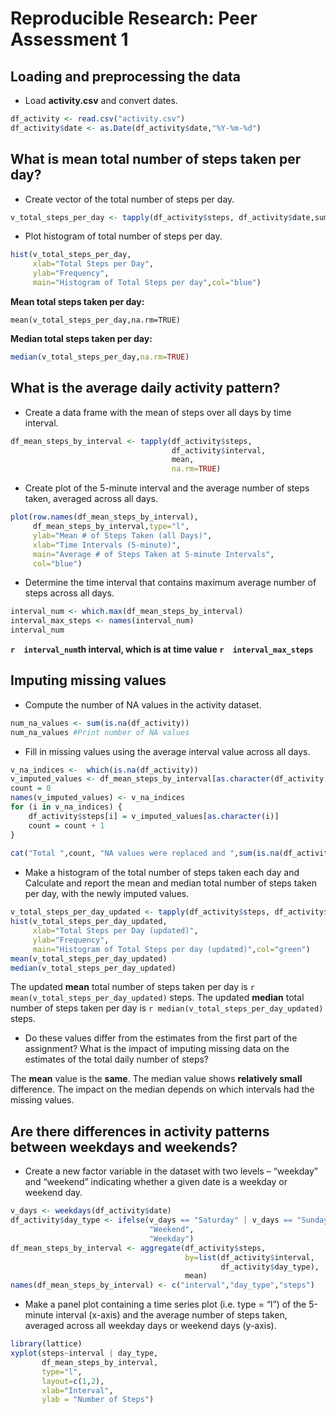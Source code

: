 # Reproducible Research: Peer Assessment 1


## Loading and preprocessing the data

* Load **activity.csv** and convert dates.
```r
df_activity <- read.csv("activity.csv")
df_activity$date <- as.Date(df_activity$date,"%Y-%m-%d")
```


## What is mean total number of steps taken per day?

* Create vector of the total number of steps per day.
```r
v_total_steps_per_day <- tapply(df_activity$steps, df_activity$date,sum)
```

* Plot histogram of total number of steps per day.
```r
hist(v_total_steps_per_day,
     xlab="Total Steps per Day", 
     ylab="Frequency", 
     main="Histogram of Total Steps per day",col="blue")
```

**Mean total steps taken per day:**
```{recho=TRUE}
mean(v_total_steps_per_day,na.rm=TRUE)
```

**Median total steps taken per day:**
```r
median(v_total_steps_per_day,na.rm=TRUE)
```

## What is the average daily activity pattern?

* Create a data frame with the mean of steps over all days by time interval.
```r
df_mean_steps_by_interval <- tapply(df_activity$steps,
                                    df_activity$interval, 
                                    mean,
                                    na.rm=TRUE)
```

* Create plot of the 5-minute interval and the average number of steps taken, averaged across all days.
```r
plot(row.names(df_mean_steps_by_interval),
     df_mean_steps_by_interval,type="l",
     ylab="Mean # of Steps Taken (all Days)", 
     xlab="Time Intervals (5-minute)", 
     main="Average # of Steps Taken at 5-minute Intervals",
     col="blue")
```

* Determine the time interval that contains maximum average number of steps across all days.
```r
interval_num <- which.max(df_mean_steps_by_interval)
interval_max_steps <- names(interval_num)
interval_num
```

**`r  interval_num `th interval, which is at time value `r  interval_max_steps `** 



## Imputing missing values

* Compute the number of NA values in the activity dataset.
```r
num_na_values <- sum(is.na(df_activity))
num_na_values #Print number of NA values
```

* Fill in missing values using the average interval value across all days.
```r
v_na_indices <-  which(is.na(df_activity))
v_imputed_values <- df_mean_steps_by_interval[as.character(df_activity[v_na_indices,3])]
count = 0
names(v_imputed_values) <- v_na_indices
for (i in v_na_indices) {
    df_activity$steps[i] = v_imputed_values[as.character(i)]
    count = count + 1
}
 
cat("Total ",count, "NA values were replaced and ",sum(is.na(df_activity))," remain.\n\r") 
```

* Make a histogram of the total number of steps taken each day and Calculate and report the mean and median total number of steps taken per day, with the newly imputed values. 
```r
v_total_steps_per_day_updated <- tapply(df_activity$steps, df_activity$date,sum)
hist(v_total_steps_per_day_updated,
     xlab="Total Steps per Day (updated)", 
     ylab="Frequency", 
     main="Histogram of Total Steps per day (updated)",col="green")
mean(v_total_steps_per_day_updated)
median(v_total_steps_per_day_updated)
```
The updated **mean** total number of steps taken per day is 
`r mean(v_total_steps_per_day_updated)` steps.
The updated **median** total number of steps taken per day is 
`r median(v_total_steps_per_day_updated)` steps.

* Do these values differ from the estimates from the first part of the assignment? What is the impact of imputing missing data on the estimates of the total daily number of steps?

The **mean** value is the **same**. The median value shows **relatively small** difference.  The impact on the median depends on which intervals had the missing values.

## Are there differences in activity patterns between weekdays and weekends?

* Create a new factor variable in the dataset with two levels -- "weekday" and "weekend" indicating whether a given date is a weekday or weekend day.

```r
v_days <- weekdays(df_activity$date)
df_activity$day_type <- ifelse(v_days == "Saturday" | v_days == "Sunday", 
                               "Weekend", 
                               "Weekday")
df_mean_steps_by_interval <- aggregate(df_activity$steps, 
                                       by=list(df_activity$interval, 
                                               df_activity$day_type),
                                       mean)
names(df_mean_steps_by_interval) <- c("interval","day_type","steps")
```

* Make a panel plot containing a time series plot (i.e. type = "l") of the 5-minute interval (x-axis) and the average number of steps taken, averaged across all weekday days or weekend days (y-axis).

```r
library(lattice)
xyplot(steps~interval | day_type, 
       df_mean_steps_by_interval,
       type="l",
       layout=c(1,2),
       xlab="Interval",
       ylab = "Number of Steps")

```


